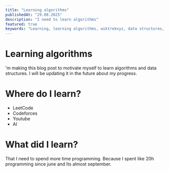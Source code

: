 ```yaml
---
title: "Learning algorithms"
publishedAt: "29.08.2025"
description: "I need to learn algorithms"
featured: true
keywords: "Learning, learning algorithms, wiktrekxyz, data structures, algorithms, programming, wiktrek.xyz, wiktrek, c++, python"
---
```


# Learning algorithms

'm making this blog post to motivate myself to learn algorithms and data structures. I will be updating it in the future about my progress.

# Where do I learn?

- LeetCode
- Codeforces
- Youtube
- AI

# What did I learn?

That I need to spend more time programming. Because I spent like 20h programming since june and Its almost september.
